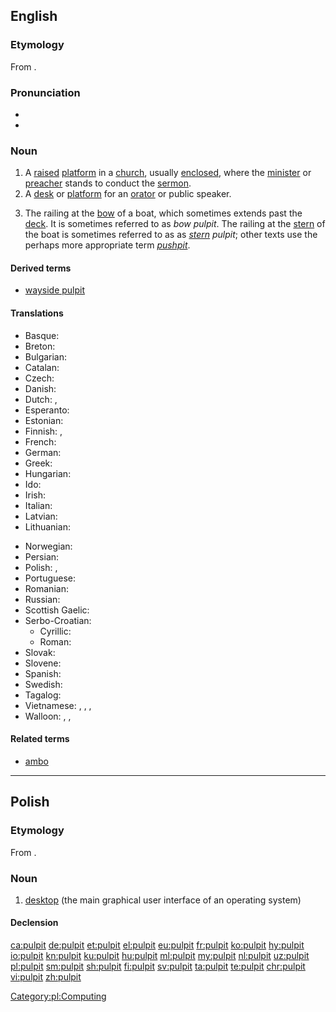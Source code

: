 ==English==

===Etymology===
From {{etyl|la|en}} {{m|la|pulpitum||platform}}.

===Pronunciation===
* {{IPA|/ˈpʊlpɪt/|/ˈpʌlpɪt/|lang=en}}
* {{audio|En-us-pulpit.ogg|Audio (US)|lang=en}}

===Noun===
{{en-noun}}

# A [[raised]] [[platform]] in a [[church]], usually [[enclosed]], where the [[minister]] or [[preacher]] stands to conduct the [[sermon]].
# A [[desk]] or [[platform]] for an [[orator]] or public speaker.
# {{label|en|nautical}} The railing at the [[bow]] of a boat, which sometimes extends past the [[deck]]. It is sometimes referred to as ''bow'' ''pulpit''. The railing at the [[stern]] of the boat is sometimes referred to as as ''[[stern]]'' ''pulpit''; other texts use the perhaps more appropriate term ''[[pushpit]]''.

====Derived terms====
* [[wayside pulpit]]

====Translations====
{{trans-top|raised platform in church}}
* Basque: {{t|eu|pulpitu}}
* Breton: {{t+|br|kador-brezeg|f}}
* Bulgarian: {{t+|bg|амвон|m|sc=Cyrl}}
* Catalan: {{t|ca|púlpit|m}}
* Czech: {{t|cs|kazatelna|f}}
* Danish: {{t+|da|prædikestol|c}}
* Dutch: {{t+|nl|kansel|m}}, {{t+|nl|preekstoel|m}}
* Esperanto: {{t|eo|predikejo}}
* Estonian: {{t|et|kantsel}}
* Finnish: {{t+|fi|saarnastuoli}}, {{t+|fi|saarnatuoli}}
* French: {{t+|fr|chaire|f}}
* German: {{t+|de|Kanzel|f}}
* Greek: {{t+|el|άμβωνας|m}}
* Hungarian: {{t+|hu|szószék}}
* Ido: {{t+|io|katedro}}
* Irish: {{t|ga|puilpid|f}}
* Italian: {{t+|it|pulpito|m}}
* Latvian: {{t|lv|kancele|f}}
* Lithuanian: {{t|lt|sakykla|f}}
{{trans-mid}}
* Norwegian: {{t+|no|prekestol|m}}
* Persian: {{t+|fa|منبر|tr=membar|sc=fa-Arab}}
* Polish: {{t+|pl|ambona|f}}, {{t+|pl|kazalnica|f}}
* Portuguese: {{t+|pt|púlpito|m}}
* Romanian: {{t+|ro|amvon|m}}
* Russian: {{t+|ru|ка́федра|f}}
* Scottish Gaelic: {{t|gd|cùbaid|f}}
* Serbo-Croatian: 
**Cyrillic: {{t|sh| проповједао́ница|f}}
**Roman: {{t+|sh|propovjedaonica|f}}
* Slovak: {{t|sk|kazateľnica|f}}
* Slovene: {{t+|sl|prižnica|f}}
* Spanish: {{t+|es|púlpito|m}}
* Swedish: {{t+|sv|predikstol|f}}
* Tagalog: {{t|tl|pulpito}}
* Vietnamese: {{t+|vi|tòa giảng}}, {{t+|vi|toà giảng}}, {{t|vi|giảng đài}}, {{t|vi|bục giảng}}
* Walloon: {{t+|wa|pirlodje|f}}, {{t+|wa|pretchoe|m}}, {{t|wa|tcheyire di verité|f}}
{{trans-bottom}}

{{trans-top|''(obsolete, nautical)'' the railing at the bow of a boat}}
{{trans-mid}}
{{trans-bottom}}

====Related terms====
* [[ambo]]

----

==Polish==
{{wikipedia|lang=pl}}

===Etymology===
From {{etyl|la|pl}} {{m|la|pulpitum||platform}}.

===Noun===
{{pl-noun|m-in}}

# [[desktop]] (the main graphical user interface of an operating system)

====Declension====
{{pl-decl-noun-m-in}}

[[Category:pl:Computing]]

[[ca:pulpit]]
[[de:pulpit]]
[[et:pulpit]]
[[el:pulpit]]
[[eu:pulpit]]
[[fr:pulpit]]
[[ko:pulpit]]
[[hy:pulpit]]
[[io:pulpit]]
[[kn:pulpit]]
[[ku:pulpit]]
[[hu:pulpit]]
[[ml:pulpit]]
[[my:pulpit]]
[[nl:pulpit]]
[[uz:pulpit]]
[[pl:pulpit]]
[[sm:pulpit]]
[[sh:pulpit]]
[[fi:pulpit]]
[[sv:pulpit]]
[[ta:pulpit]]
[[te:pulpit]]
[[chr:pulpit]]
[[vi:pulpit]]
[[zh:pulpit]]